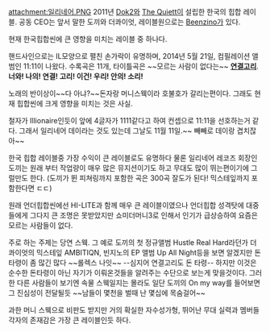 attachment:일리네어.PNG 
2011년 [[Dok2]]와 [[The Quiett]]이 설립한 한국의 힙합 레이블. 공동 CEO는 앞서 말한 도끼와 더콰이엇, 레이블원으로는 [[Beenzino]]가 있다.

현재 한국힙합씬에 큰 영향을 미치는 레이블 중 하나다.

핸드사인으로는 IL모양으로 펼친 손가락이 유명하며, 2014년 5월 21일, 컴필레이션 앨범인 11:11이 나왔다. 수록곡은 11개, 타이틀곡은 ~~모르는 사람이 없다는~~ '''[[연결고리]]'''. '''너와! 나의! 연결! 고리! 이건! 우리! 안의! 소리!'''

노래의 반이상이~~다 아냐?~~돈자랑 머니스웩이라 호불호가 갈리는편이다.
그래도 현재 힙합씬에 크게 영향을 미치는 것은 사실.

철자가 Illionaire인듯이 앞에 4글자가 1111같다고 하여 컨셉으로 11:11을 선호하는거 같다. 그래서 일리네어 데이라는 것도 있는데 그날도 11월 11일.~~ 빼빼로 데이랑 겹치잖아~~

한국 힙합 레이블중 가장 수익이 큰 레이블로도 유명하다 물론 일리네어 레코즈 회장인 도끼는 원래 부터 작업량이 매우 많은 뮤지션이기도 하고 무대도 많이 뛰는편이기에 그럴만도 한다. (도끼가 뛴 피쳐링까지 포함한 곡은 300곡 잘도가 된다! 믹스테잎까지 포함한다면 ㄷㄷ)

원래 언더힙합씬에선 HI-LITE과 함께 매우 큰 레이블이였으나 언더힙합 성격탓에 대중들에게 그다지 큰 조명은 못받았지만 쇼미더머니3로 인해서 인기가 급상승하여 요즘은 모르는 사람들이 없다.

주로 하는 주제는 당연 스웩. 그 예로 도끼의 첫 정규앨범 Hustle Real Hard라던가 더 콰이엇의 믹스테잎 AMBITIQN, 빈지노의 EP 앨범 Up All Night등을 보면 알겠지만 돈 타령이 좀 많긴 많다 ~~롤렉스 나잇~~ --심지어 연결고리도 돈 타령-- 하지만 이것은 순수한 돈타령이 아닌 자기가 이뤄온것들을 알려주는 수단으로 보는게 맞을것이다. 그러한 다른 사람들이 보기엔 속물 스웩일지는 몰라도 일단 도끼의 On my way를 들어보면 그 진심성이 전달될듯 ~~남들이 몇천을 벌때 난 몇십에 목숨걸어~~

과한 머니 스웩으로 비판도 받지만 거의 확실한 자수성가형, 뛰어난 무대 실력과 멤버들 각자의 존재감은 가장 큰 레이블인듯 하다.
